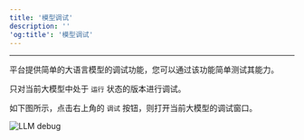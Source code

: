 ```yaml
---
title: '模型调试'
description: ''
'og:title': '模型调试'
---
```

---
平台提供简单的大语言模型的调试功能，您可以通过该功能简单测试其能力。

<Tip>只对当前大模型中处于 `运行` 状态的版本进行调试。</Tip>

如下图所示，点击右上角的 `调试` 按钮，则打开当前大模型的调试窗口。

<img
    src="docs/images/llm-debug.png"
    alt="LLM debug"
/>